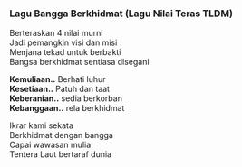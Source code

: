 ### Lagu Bangga Berkhidmat (Lagu Nilai Teras TLDM)

Berteraskan 4 nilai murni <br/>
Jadi pemangkin visi dan misi <br/>
Menjana tekad untuk berbakti <br/>
Bangsa berkhidmat sentiasa disegani 

**Kemuliaan..** Berhati luhur   
**Kesetiaan..** Patuh dan taat  
**Keberanian..** sedia berkorban  
**Kebanggaan..** rela berkhidmat

Ikrar kami sekata  <br/>
Berkhidmat dengan bangga  <br/>
Capai wawasan mulia   <br/>
Tentera Laut bertaraf dunia
